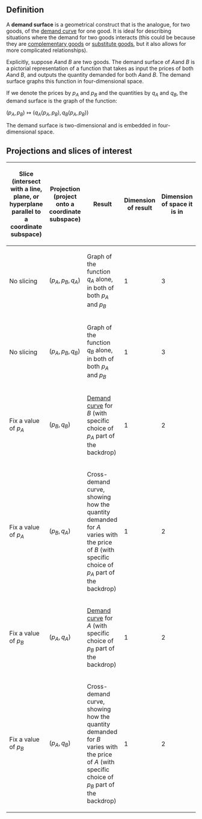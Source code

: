 == Definition ==

A '''demand surface''' is a geometrical construct that is the analogue, for two goods, of the [[demand curve]] for one good. It is ideal for describing situations where the demand for two goods interacts (this could be because they are [[complementary goods]] or [[substitute goods]], but it also allows for more complicated relationships).

Explicitly, suppose <math>A</math>and <math>B</math> are two goods. The demand surface of <math>A</math>and <math>B</math> is a pictorial representation of a function that takes as input the prices of both <math>A</math>and <math>B</math>, and outputs the quantity demanded for both <math>A</math>and <math>B</math>. The demand surface graphs this function in four-dimensional space.

If we denote the prices by <math>p_A</math> and <math>p_B</math> and the quantities by <math>q_A</math> and <math>q_B</math>, the demand surface is the graph of the function:

<math>(p_A, p_B) \mapsto (q_A(p_A, p_B), q_B(p_A, p_B))</math>

The demand surface is two-dimensional and is embedded in four-dimensional space.

== Projections and slices of interest ==

{| class="sortable" border="1"
! Slice (intersect with a line, plane, or hyperplane parallel to a coordinate subspace) !! Projection (project onto a coordinate subspace) !! Result !! Dimension of result !! Dimension of space it is in
|-
| No slicing || <math>(p_A, p_B, q_A)</math> || Graph of the function <math>q_A</math> alone, in both of both <math>p_A</math> and <math>p_B</math> || 1 || 3
|-
| No slicing || <math>(p_A, p_B, q_B)</math> || Graph of the function <math>q_B</math> alone, in both of both <math>p_A</math> and <math>p_B</math> || 1 || 3
|-
| Fix a value of <math>p_A</math> || <math>(p_B, q_B)</math> || [[Demand curve]] for <math>B</math> (with specific choice of <math>p_A</math> part of the backdrop) || 1 || 2
|-
| Fix a value of <math>p_A</math> || <math>(p_B, q_A)</math> || Cross-demand curve, showing how the quantity demanded for <math>A</math> varies with the price of <math>B</math> (with specific choice of <math>p_A</math> part of the backdrop)  || 1 || 2
|-
| Fix a value of <math>p_B</math> || <math>(p_A, q_A)</math> || [[Demand curve]] for <math>A</math> (with specific choice of <math>p_B</math> part of the backdrop) || 1 || 2
|-
| Fix a value of <math>p_B</math> || <math>(p_A, q_B)</math> || Cross-demand curve, showing how the quantity demanded for <math>B</math> varies with the price of <math>A</math> (with specific choice of <math>p_B</math> part of the backdrop)  || 1 || 2
|}
